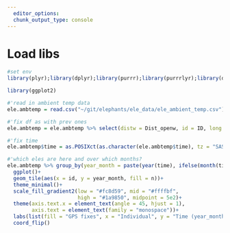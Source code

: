 ```yaml
---
  editor_options: 
  chunk_output_type: console
---
```

  
# Load libs
  
```r
#set env
library(plyr);library(dplyr);library(purrr);library(purrrlyr);library(data.table);library(lubridate)

library(ggplot2)
```

```r
#'read in ambient temp data
ele.ambtemp = read.csv("~/git/elephants/ele_data/ele_ambient_temp.csv")
```

```r
#'fix df as with prev ones
ele.ambtemp = ele.ambtemp %>% select(distw = Dist_openw, id = ID, long = LONGITUDE, lat = LATITUDE, temp = TEMP, season = SEASON, xutm = XUTM, yutm = YUTM, time = Date_time, speed = STEPLENGTH, angle = TURNANGLE, temp_a)

#'fix time
ele.ambtemp$time = as.POSIXct(as.character(ele.ambtemp$time), tz = "SAST", format = "%d/%m/%y %H:%M")
```


```r
#'which eles are here and over which months?
ele.ambtemp %>% group_by(year_month = paste(year(time), ifelse(month(time)<10, paste(0, month(time), sep = ""), month(time)), sep = "_")) %>% count(id) %>% 
  ggplot()+
  geom_tile(aes(x = id, y = year_month, fill = n))+
  theme_minimal()+
  scale_fill_gradient2(low = "#fc8d59", mid = "#ffffbf", 
                       high = "#1a9850", midpoint = 5e2)+
  theme(axis.text.x = element_text(angle = 45, hjust = 1),
        axis.text = element_text(family = "monospace"))+
  labs(list(fill = "GPS fixes", x = "Individual", y = "Time (year_month)"))+
  coord_flip()

```


